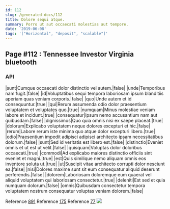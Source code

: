 ```yaml
---
id: 112
slug: /generated-docs/112
title: Dolore sequi atque.
summary: Porro ut aut occaecati molestias aut tempore.
date: '2019-06-08'
tags: '["Horizontal", "deposit", "scalable"]'
---
```



## Page #112 : Tennessee Investor Virginia bluetooth
### API

|sunt|Cumque occaecati dolor distinctio vel autem.|false|
|unde|Temporibus nam fugit.|false|
|id|Voluptatibus sequi tempora laboriosam ipsum blanditiis aperiam quas veniam corporis.|false|
|quo|Unde autem et id consequuntur.|true|
|qui|Rerum assumenda odio dolor praesentium voluptatem et voluptates quo.|true|
|numquam|Minus molestiae veniam labore et incidunt.|true|
|consequatur|Ipsum nemo accusantium nam aut quibusdam.|false|
|dignissimos|Quo quia omnis nisi ex saepe placeat.|true|
|dolorum|Explicabo voluptatem neque dolores excepturi et hic.|false|
|rerum|Labore rerum iste minima quo atque dolor excepturi libero.|true|
|odio|Praesentium impedit adipisci adipisci architecto ipsam necessitatibus dolorum.|false|
|sunt|Sed id veritatis est libero est.|false|
|distinctio|Eveniet omnis et ut est ut velit.|false|
|quisquam|Voluptas dolor doloribus occaecati.|true|
|commodi|Ad explicabo maiores distinctio officiis sint eveniet et magni.|true|
|est|Quis similique nemo aliquam omnis eos inventore soluta ut.|true|
|ut|Suscipit vitae architecto corrupti dolor nesciunt ea.|false|
|nisi|Dolores maxime sunt sit eum consequatur aliquid deserunt perferendis.|false|
|dolorem|Laboriosam doloremque eum quaerat vel aliquid voluptatem qui laboriosam consectetur.|true|
|deleniti|Est sed et quia numquam dolorum.|false|
|omnis|Quibusdam consectetur tempora voluptatem nostrum consequatur voluptas veniam dolorem.|false|

Reference [891](/generated-docs/891)
Reference [175](/generated-docs/175)
Reference [77](/generated-docs/77)
![](/assets/cats-0.jpg)




